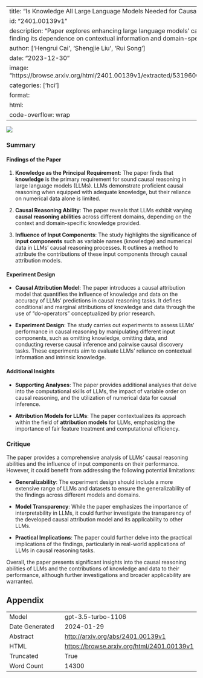 
---
title: "Is Knowledge All Large Language Models Needed for Causal Reasoning?"
id: "2401.00139v1"
description: "Paper explores enhancing large language models' causal reasoning for AI, finding its dependence on contextual information and domain-specific knowledge."
author: ['Hengrui Cai', 'Shengjie Liu', 'Rui Song']
date: "2023-12-30"
image: "https://browse.arxiv.org/html/2401.00139v1/extracted/5319600/fig/attribution1.png"
categories: ['hci']
format:
  html:
    code-overflow: wrap
---

![](https://browse.arxiv.org/html/2401.00139v1/extracted/5319600/fig/attribution1.png)

### Summary

#### Findings of the Paper

1. **Knowledge as the Principal Requirement**: The paper finds that **knowledge** is the primary requirement for sound causal reasoning in large language models (LLMs). LLMs demonstrate proficient causal reasoning when equipped with adequate knowledge, but their reliance on numerical data alone is limited.
   
2. **Causal Reasoning Ability**: The paper reveals that LLMs exhibit varying **causal reasoning abilities** across different domains, depending on the context and domain-specific knowledge provided.
   
3. **Influence of Input Components**: The study highlights the significance of **input components** such as variable names (knowledge) and numerical data in LLMs' causal reasoning processes. It outlines a method to attribute the contributions of these input components through causal attribution models.

#### Experiment Design

- **Causal Attribution Model**: The paper introduces a causal attribution model that quantifies the influence of knowledge and data on the accuracy of LLMs’ predictions in causal reasoning tasks. It defines conditional and marginal attributions of knowledge and data through the use of "do-operators" conceptualized by prior research.
   
- **Experiment Design**: The study carries out experiments to assess LLMs’ performance in causal reasoning by manipulating different input components, such as omitting knowledge, omitting data, and conducting reverse causal inference and pairwise causal discovery tasks. These experiments aim to evaluate LLMs’ reliance on contextual information and intrinsic knowledge.

#### Additional Insights

- **Supporting Analyses**: The paper provides additional analyses that delve into the computational skills of LLMs, the impact of variable order on causal reasoning, and the utilization of numerical data for causal inference.
   
- **Attribution Models for LLMs**: The paper contextualizes its approach within the field of **attribution models** for LLMs, emphasizing the importance of fair feature treatment and computational efficiency.

### Critique

The paper provides a comprehensive analysis of LLMs' causal reasoning abilities and the influence of input components on their performance. However, it could benefit from addressing the following potential limitations:

- **Generalizability**: The experiment design should include a more extensive range of LLMs and datasets to ensure the generalizability of the findings across different models and domains.
   
- **Model Transparency**: While the paper emphasizes the importance of interpretability in LLMs, it could further investigate the transparency of the developed causal attribution model and its applicability to other LLMs.

- **Practical Implications**: The paper could further delve into the practical implications of the findings, particularly in real-world applications of LLMs in causal reasoning tasks.

Overall, the paper presents significant insights into the causal reasoning abilities of LLMs and the contributions of knowledge and data to their performance, although further investigations and broader applicability are warranted.

## Appendix

|          |          |
|----------|----------|
| Model     | gpt-3.5-turbo-1106       |
| Date Generated     | 2024-01-29       |
| Abstract | [http://arxiv.org/abs/2401.00139v1](http://arxiv.org/abs/2401.00139v1)        |
| HTML     | [https://browse.arxiv.org/html/2401.00139v1](https://browse.arxiv.org/html/2401.00139v1)       |
| Truncated       | True       |
| Word Count       | 14300       |